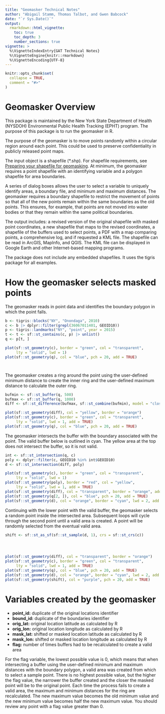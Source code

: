 ```yaml
---
title: "Geomasker Technical Notes"
author: "Abigail Stamm, Thomas Talbot, and Gwen Babcock"
date: "`r Sys.Date()`"
output: 
  rmarkdown::html_vignette:
    toc: true
    toc_depth: 3
    number_sections: true
vignette: >
  %\VignetteIndexEntry{GAT Technical Notes}
  %\VignetteEngine{knitr::rmarkdown}
  %\VignetteEncoding{UTF-8}
---
```


```r
knitr::opts_chunk$set(
  collapse = TRUE,
  comment = "#>"
)
```


# Geomasker Overview

This package is maintained by the New York State Department of Health (NYSDOH) Environmental Public Health Tracking (EPHT) program. The purpose of this package is to run the geomasker in R. 

The purpose of the geomasker is to move points randomly within a circular region around each point. This could be used to preserve confidentiality in publicly released point maps.

The input object is a shapefile (*.shp). For shapefile requirements, see [Preparing your shapefile for geomasking](prepare_shapefile.html). At minimum, the geomasker requires a point shapefile with an identifying variable and a polygon shapefile for area boundaries. 

<!-- any minimum? or any shapefile? allow no boundaries (so person can be put in a lake or another state)? -->

A series of dialog boxes allows the user to select a variable to uniquely identify areas, a boundary file, and minimum and maximum distances. The geomasker requires a boundary shapefile to restrict the movement of points so that all of the new points remain within the same boundaries as the old points. This ensures, for example, that points are not moved into water bodies or that they remain within the same political boundaries.

The output includes: a revised version of the original shapefile with masked point coordinates, a new shapefile that maps to the revised coordinates, a shapefile of the buffers used to select points, a PDF with a map comparing points, a comprehensive log, and if requested a KML file. The shapefile can be read in ArcGIS, MapInfo, and QGIS. The KML file can be displayed in Google Earth and other Internet-based mapping programs.

The package does not include any embedded shapefiles. It uses the tigris package for all examples. 



# How the geomasker selects masked points

The geomasker reads in point data and identifies the boundary polygon in which the point falls.

```r
b <- tigris::blocks("NY", "Onondaga", 2010)
c <- b |> dplyr::filter(grepl(36067011401, GEOID10))
p <- tigris::landmarks("NY", "point", year = 2015)
t <- t <- sf::st_contains(c, p) |> unlist()
q <- p[t, ]

plot(sf::st_geometry(c), border = "green", col = "transparent",
     lty = "solid", lwd = 1)
plot(sf::st_geometry(q), col = "blue", pch = 20, add = TRUE)




```

<!-- what if there are no valid points in the buffer? -->

The geomasker creates a ring around the point using the user-defined minimum distance to create the inner ring and the user-defined maximum distance to calculate the outer ring.

```r

bufmin <- sf::st_buffer(q, 500)
bufmax <- sf::st_buffer(q, 1000)
diff <- sf::st_difference(bufmax, sf::st_combine(bufmin), model = "closed")

plot(sf::st_geometry(diff), col = "yellow", border = "orange")
plot(sf::st_geometry(c), border = "green", col = "transparent",
     lty = "solid", lwd = 1, add = TRUE)
plot(sf::st_geometry(q), col = "blue", pch = 20, add = TRUE)


```

The geomasker intersects the buffer with the boundary associated with the point. The valid buffer below is outlined in cyan. The yellow area at the top does not intersect the buffer, so it is not valid.

```r

int <- sf::st_intersection(q, c)
poly <- dplyr::filter(c, GEOID10 %in% int$GEOID10)
d <- sf::st_intersection(diff, poly)

plot(sf::st_geometry(c), border = "green", col = "transparent",
     lty = "solid", lwd = 1)
plot(sf::st_geometry(poly), border = "red", col = "yellow",
     lty = "solid", lwd = 1, add = TRUE)
plot(sf::st_geometry(diff), col = "transparent", border = "orange", add = TRUE)
plot(sf::st_geometry(q[2, ]), col = "blue", pch = 20, add = TRUE)
plot(sf::st_geometry(d), col = "orange", border = "cyan", lwd = 2, add = TRUE)


```

Continuing with the lower point with the valid buffer, the geomasker selects a random point inside the intersected area. Subsequent loops will cycle through the second point until a valid area is created. A point will be randomly selected from the eventual valid area.


```r
shift <- sf::st_as_sf(sf::st_sample(d, 1), crs = sf::st_crs(c))




plot(sf::st_geometry(diff), col = "transparent", border = "orange")
plot(sf::st_geometry(c), border = "green", col = "transparent",
     lty = "solid", lwd = 1, add = TRUE)
plot(sf::st_geometry(q), col = "blue", pch = 20, add = TRUE)
plot(sf::st_geometry(d), col = "orange", border = "cyan", lwd = 2, add = TRUE)
plot(sf::st_geometry(shift), col = "purple", pch = 20, add = TRUE)


```




# Variables created by the geomasker


- **point_id:** duplicate of the original locations identifier
- **bound_id:** duplicate of the boundaries identifier
- **orig_lat:** original location latitude as calculated by R
- **orig_lon:** original location longitude as calculated by R
- **mask_lat:** shifted or masked location latitude as calculated by R
- **mask_lon:** shifted or masked location longitude as calculated by R
- **flag:** number of times buffers had to be recalculated to create a valid area

For the flag variable, the lowest possible value is 0, which means that when intersecting a buffer using the user-defined minimum and maximum distances with the boundary polygon, a valid area was created from which to select a sample point. There is no highest possible value, but the higher the flag value, the narrower the buffer created and the closer the masked point will be to the original point. Each time the process fails to create a valid area, the maximum and minimum distances for the ring are recalculated. The new maximum value becomes the old minimum value and the new minimum value becomes half the new maximum value. You should review any point with a flag value greater than 0.









